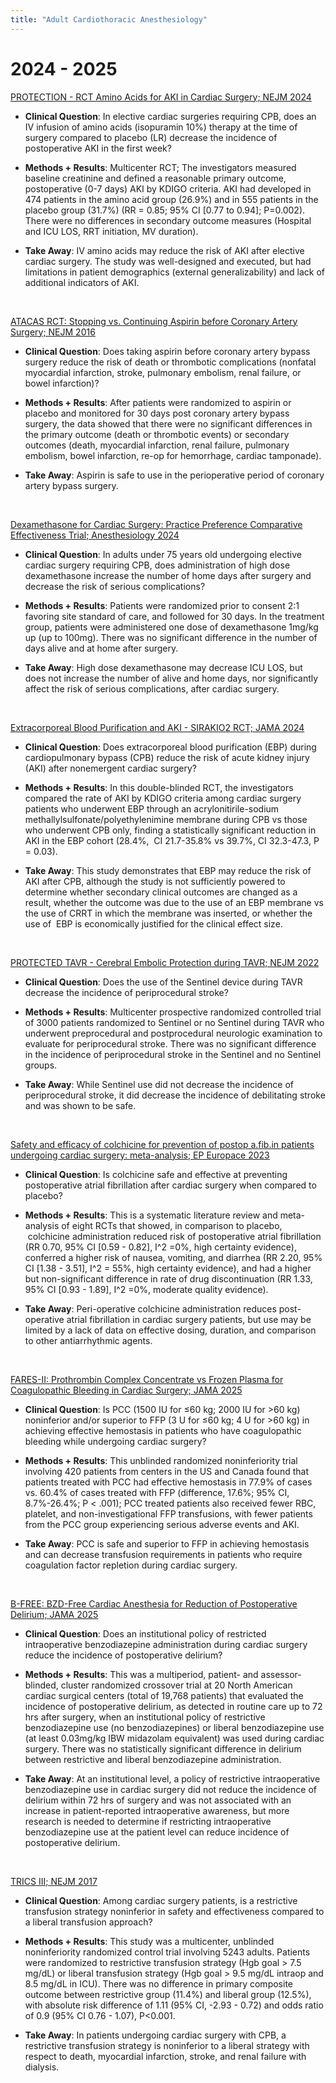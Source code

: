 ```yaml
---
title: "Adult Cardiothoracic Anesthesiology" 
---
```


# 2024 - 2025

[PROTECTION - RCT Amino Acids for AKI in Cardiac Surgery; NEJM 2024](https://www.nejm.org/doi/full/10.1056/NEJMoa2403769)

* __Clinical Question__: In elective cardiac surgeries requiring CPB, does an IV infusion of amino acids (isopuramin 10%) therapy at the time of surgery compared to placebo (LR) decrease the incidence of postoperative AKI in the first week?

* __Methods + Results__: Multicenter RCT; The investigators measured baseline creatinine and defined a reasonable primary outcome, postoperative (0-7 days) AKI by KDIGO criteria. AKI had developed in 474 patients in the amino acid group (26.9%) and in 555 patients in the placebo group (31.7%) (RR = 0.85; 95% CI [0.77 to 0.94]; P=0.002). There were no differences in secondary outcome measures (Hospital and ICU LOS, RRT initiation, MV duration).

* __Take Away__: IV amino acids may reduce the risk of AKI after elective cardiac surgery. The study was well-designed and executed, but had limitations in patient demographics (external generalizability) and lack of additional indicators of AKI.


<br>

[ATACAS RCT: Stopping vs. Continuing Aspirin before Coronary Artery Surgery; NEJM 2016](https://www.nejm.org/doi/full/10.1056/NEJMoa1507688)

* __Clinical Question__: Does taking aspirin before coronary artery bypass surgery reduce the risk of death or thrombotic complications (nonfatal myocardial infarction, stroke, pulmonary embolism, renal failure, or bowel infarction)?

* __Methods + Results__: After patients were randomized to aspirin or placebo and monitored for 30 days post coronary artery bypass surgery, the data showed that there were no significant differences in the primary outcome (death or thrombotic events) or secondary outcomes (death, myocardial infarction, renal failure, pulmonary embolism, bowel infarction, re-op for hemorrhage, cardiac tamponade).

* __Take Away__: Aspirin is safe to use in the perioperative period of coronary artery bypass surgery.


<br>

[Dexamethasone for Cardiac Surgery: Practice Preference Comparative Effectiveness Trial; Anesthesiology 2024](https://pubs.asahq.org/anesthesiology/article/141/5/859/141590/Dexamethasone-for-Cardiac-Surgery-A-Practice)

* __Clinical Question__: In adults under 75 years old undergoing elective cardiac surgery requiring CPB, does administration of high dose dexamethasone increase the number of home days after surgery and decrease the risk of serious complications?

* __Methods + Results__: Patients were randomized prior to consent 2:1 favoring site standard of care, and followed for 30 days. In the treatment group, patients were administered one dose of dexamethasone 1mg/kg up (up to 100mg). There was no significant difference in the number of days alive and at home after surgery.

* __Take Away__: High dose dexamethasone may decrease ICU LOS, but does not increase the number of alive and home days, nor significantly affect the risk of serious complications, after cardiac surgery.


<br>

[Extracorporeal Blood Purification and AKI - SIRAKIO2 RCT; JAMA 2024](https://jamanetwork.com/journals/jama/fullarticle/2824929)

* __Clinical Question__: Does extracorporeal blood purification (EBP) during cardiopulmonary bypass (CPB) reduce the risk of acute kidney injury (AKI) after nonemergent cardiac surgery?

* __Methods + Results__: In this double-blinded RCT, the investigators compared the rate of AKI by KDIGO criteria among cardiac surgery patients who underwent EBP through an acrylonitirile-sodium methallylsulfonate/polyethylenimine membrane during CPB vs those who underwent CPB only, finding a statistically significant reduction in AKI in the EBP cohort (28.4%,  CI 21.7-35.8% vs 39.7%, CI 32.3-47.3, P = 0.03).

* __Take Away__: This study demonstrates that EBP may reduce the risk of AKI after CPB, although the study is not sufficiently powered to determine whether secondary clinical outcomes are changed as a result, whether the outcome was due to the use of an EBP membrane vs the use of CRRT in which the membrane was inserted, or whether the use of  EBP is economically justified for the clinical effect size.

<br>

[PROTECTED TAVR - Cerebral Embolic Protection during TAVR; NEJM 2022](https://www.nejm.org/doi/full/10.1056/NEJMoa2204961)

* __Clinical Question__: Does the use of the Sentinel device during TAVR decrease the incidence of periprocedural stroke?

* __Methods + Results__: Multicenter prospective randomized controlled trial of 3000 patients randomized to Sentinel or no Sentinel during TAVR who underwent preprocedural and postprocedural neurologic examination to evaluate for periprocedural stroke. There was no significant difference in the incidence of periprocedural stroke in the Sentinel and no Sentinel groups.

* __Take Away__: While Sentinel use did not decrease the incidence of periprocedural stroke, it did decrease the incidence of debilitating stroke and was shown to be safe. 

<br>

[Safety and efficacy of colchicine for prevention of postop a.fib.in patients undergoing cardiac surgery: meta-analysis; EP Europace 2023](https://pmc.ncbi.nlm.nih.gov/articles/PMC10318383/)

* __Clinical Question__: Is colchicine safe and effective at preventing postoperative atrial fibrillation after cardiac surgery when compared to placebo?

* __Methods + Results__: This is a systematic literature review and meta-analysis of eight RCTs that showed, in comparison to placebo,  colchicine administration reduced risk of postoperative atrial fibrillation (RR 0.70, 95% CI [0.59 - 0.82], I^2 =0%, high certainty evidence), conferred a higher risk of nausea, vomiting, and diarrhea (RR 2.20, 95% CI [1.38 - 3.51], I^2 = 55%, high certainty evidence), and had a higher but non-significant difference in rate of drug discontinuation (RR 1.33, 95% CI [0.93 - 1.89], I^2 =0%, moderate quality evidence).

* __Take Away__: Peri-operative colchicine administration reduces post-operative atrial fibrillation in cardiac surgery patients, but use may be limited by a lack of data on effective dosing, duration, and comparison to other antiarrhythmic agents.

<br>

[FARES-II: Prothrombin Complex Concentrate vs Frozen Plasma for Coagulopathic Bleeding in Cardiac Surgery; JAMA 2025](https://jamanetwork.com/journals/jama/fullarticle/2832096?resultClick=1)

* __Clinical Question__: Is PCC (1500 IU for ≤60 kg; 2000 IU for >60 kg) noninferior and/or superior to FFP (3 U for ≤60 kg; 4 U for >60 kg) in achieving effective hemostasis in patients who have coagulopathic bleeding while undergoing cardiac surgery?

* __Methods + Results__: This unblinded randomized noninferiority trial involving 420 patients from centers in the US and Canada found that patients treated with PCC had effective hemostasis in 77.9% of cases vs. 60.4% of cases treated with FFP (difference, 17.6%; 95% CI, 8.7%-26.4%; P < .001); PCC treated patients also received fewer RBC, platelet, and non-investigational FFP transfusions, with fewer patients from the PCC group experiencing serious adverse events and AKI.

* __Take Away__: PCC is safe and superior to FFP in achieving hemostasis and can decrease transfusion requirements in patients who require coagulation factor repletion during cardiac surgery.

<br>

[B-FREE: BZD-Free Cardiac Anesthesia for Reduction of Postoperative Delirium; JAMA 2025](https://jamanetwork.com/journals/jamasurgery/fullarticle/2829514)

* __Clinical Question__: Does an institutional policy of restricted intraoperative benzodiazepine administration during cardiac surgery reduce the incidence of postoperative delirium?

* __Methods + Results__: This was a multiperiod, patient- and assessor-blinded, cluster randomized crossover trial at 20 North American cardiac surgical centers (total of 19,768 patients) that evaluated the incidence of postoperative delirium, as detected in routine care up to 72 hrs after surgery, when an institutional policy of restrictive benzodiazepine use (no benzodiazepines) or liberal benzodiazepine use (at least 0.03mg/kg IBW midazolam equivalent) was used during cardiac surgery. There was no statistically significant difference in delirium between restrictive and liberal benzodiazepine administration.

* __Take Away__: At an institutional level, a policy of restrictive intraoperative benzodiazepine use in cardiac surgery did not reduce the incidence of delirium within 72 hrs of surgery and was not associated with an increase in patient-reported intraoperative awareness, but more research is needed to determine if restricting intraoperative benzodiazepine use at the patient level can reduce incidence of postoperative delirium.

<br>

[TRICS III; NEJM 2017](https://www.nejm.org/doi/full/10.1056/NEJMoa1711818)

* __Clinical Question__: Among cardiac surgery patients, is a restrictive transfusion strategy noninferior in safety and effectiveness compared to a liberal transfusion approach?​

* __Methods + Results__: This study was a multicenter, unblinded noninferiority randomized control trial involving 5243 adults. Patients were randomized to restrictive transfusion strategy (Hgb goal > 7.5 mg/dL) or liberal transfusion strategy (Hgb goal > 9.5 mg/dL intraop and 8.5 mg/dL in ICU). There was no difference in primary composite outcome between restrictive group (11.4%) and liberal group (12.5%), with absolute risk difference of 1.11 (95% CI, -2.93 - 0.72) and odds ratio of 0.9 (95% CI 0.76 - 1.07), P<0.001.

* __Take Away__: In patients undergoing cardiac surgery with CPB, a restrictive transfusion strategy is noninferior to a liberal strategy with respect to death, myocardial infarction, stroke, and renal failure with dialysis.
